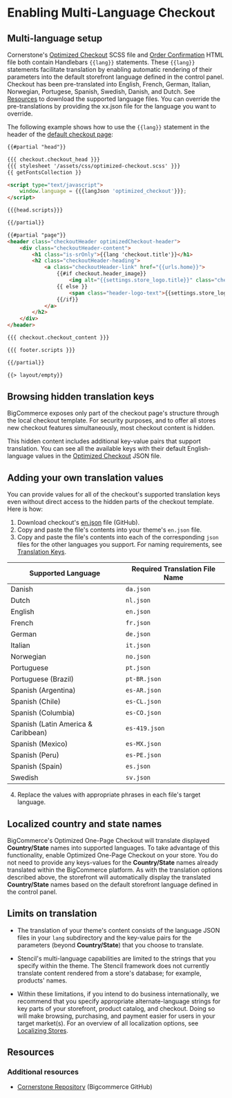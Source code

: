 # Enabling Multi-Language Checkout




## Multi-language setup

Cornerstone's [Optimized Checkout](https://github.com/bigcommerce/cornerstone/blob/master/assets/scss/optimized-checkout.scss) SCSS file and [Order Confirmation](https://github.com/bigcommerce/cornerstone/blob/master/templates/pages/order-confirmation.html) HTML file both contain Handlebars `{{lang}}` statements. These `{{lang}}` statements facilitate translation by enabling automatic rendering of their parameters into the default storefront language defined in the control panel. Checkout has been pre-translated into English, French, German, Italian, Norwegian, Portugese, Spanish, Swedish, Danish, and Dutch. See [Resources](/stencil-docs/localization/localizing-stores#resources) to download the supported language files. You can override the pre-translations by providing the xx.json file for the language you want to override.

The following example shows how to use the `{{lang}}` statement in the header of the [default checkout page](https://github.com/bigcommerce/cornerstone/blob/master/templates/pages/checkout.html): 

```html showLineNumbers copy
{{#partial "head"}}

{{{ checkout.checkout_head }}}
{{{ stylesheet '/assets/css/optimized-checkout.scss' }}}
{{ getFontsCollection }}

<script type="text/javascript">
    window.language = {{{langJson 'optimized_checkout'}}};
</script>

{{{head.scripts}}}

{{/partial}}

{{#partial "page"}}
<header class="checkoutHeader optimizedCheckout-header">
    <div class="checkoutHeader-content">
        <h1 class="is-srOnly">{{lang 'checkout.title'}}</h1>
        <h2 class="checkoutHeader-heading">
            <a class="checkoutHeader-link" href="{{urls.home}}">
                {{#if checkout.header_image}}
                    <img alt="{{settings.store_logo.title}}" class="checkoutHeader-logo" id="logoImage" src="{{ checkout.header_image }}"/>
                {{ else }}
                    <span class="header-logo-text">{{settings.store_logo.title}}</span>
                {{/if}}
            </a>
        </h2>
    </div>
</header>

{{{ checkout.checkout_content }}}

{{{ footer.scripts }}}

{{/partial}}

{{> layout/empty}}
```

## Browsing hidden translation keys
BigCommerce exposes only part of the checkout page's structure through the local checkout template. For security purposes, and to offer all stores new checkout features simultaneously, most checkout content is hidden.

This hidden content includes additional key-value pairs that support translation. You can see all the available keys with their default English-language values in the [Optimized Checkout](https://github.com/bigcommerce/checkout-js/blob/master/packages/core/src/app/locale/translations/en.json) JSON file.

## Adding your own translation values

You can provide values for all of the checkout's supported translation keys even without direct access to the hidden parts of the checkout template. Here is how:

1. Download checkout's [en.json](https://github.com/bigcommerce/checkout-js/blob/master/packages/core/src/app/locale/translations/en.json) file (GitHub).
2. Copy and paste the file's contents into your theme's `en.json` file.
3. Copy and paste the file's contents into each of the corresponding `json` files for the other languages you support. For naming requirements, see [Translation Keys](/stencil-docs/localization/translation-keys#the-schema).

| Supported Language | Required Translation File Name |
|-|-|
| Danish | `da.json`   |
| Dutch  | `nl.json`   |
| English | `en.json`  |
| French | `fr.json` |
| German | `de.json` |
| Italian | `it.json` |
| Norwegian| `no.json`|
| Portuguese| `pt.json`|
| Portuguese (Brazil)| `pt-BR.json`|
| Spanish (Argentina) | `es-AR.json` |
| Spanish (Chile) | `es-CL.json` |
| Spanish (Columbia) | `es-CO.json` |
| Spanish (Latin America & Caribbean) | `es-419.json` |
| Spanish (Mexico)| `es-MX.json` |
| Spanish (Peru)| `es-PE.json` |
| Spanish (Spain)| `es.json` |
| Swedish | `sv.json`|

4. Replace the values with appropriate phrases in each file's target language.

## Localized country and state names

BigCommerce's Optimized One-Page Checkout will translate displayed **Country/State** names into supported languages. To take advantage of this functionality, enable Optimized One-Page Checkout on your store. You do not need to provide any keys-values for the **Country/State** names already translated within the BigCommerce platform. As with the translation options described above, the storefront will automatically display the translated **Country/State** names based on the default storefront language defined in the control panel.

## Limits on translation

* The translation of your theme's content consists of the language JSON files in your `lang` subdirectory and the key-value pairs for the parameters (beyond **Country/State**) that you choose to translate. 


* Stencil's multi-language capabilities are limited to the strings that you specify within the theme. The Stencil framework does not currently translate content rendered from a store's database; for example, products' names.

* Within these limitations, if you intend to do business internationally, we recommend that you specify appropriate alternate-language strings for key parts of your storefront, product catalog, and checkout. Doing so will make browsing, purchasing, and payment easier for users in your target market(s). For an overview of all localization options, see [Localizing Stores](/stencil-docs/localization/localizing-stores).

## Resources

### Additional resources

* [Cornerstone Repository](https://github.com/bigcommerce/cornerstone) (Bigcommerce GitHub)
